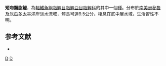 {{Speciesbox 
| taxon = Bryconamericus brevirostris
| status = NE
| status_system = IUCN3.1
| authority =  [[Günther|Günther]], 1860
| synonyms = *''Chalceus brevirostris''<br /><small>Günther, 1860</small>
}}
'''短吻齧脂鯉'''，為[[輻鰭魚綱|輻鰭魚綱]][[脂鯉目|脂鯉目]][[脂鯉亞目|脂鯉亞目]][[脂鯉科|脂鯉科]]的其中一個[[種|種]]。分布於[[南美洲|南美洲]][[秘魯|秘魯]]及[[厄瓜多|厄瓜多]][[太平洋|太平洋]]岸淡水流域，體長可達9.5公分，棲息在底中層水域，生活習性不明。

==参考文献==
{{refbegin}}
*{{FishBase_species|genus=Bryconamericus|species=brevirostris|year=2014|month=1}}
{{refend}}

{{Taxonbar|from=Q5526959}}

[[Category:齧脂鯉屬|D]]
[[Category:1860年描述的鱼类|D]]


{{魚類小作品}}
